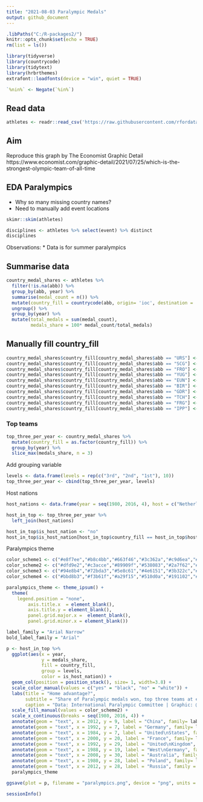 ```yaml
---
title: "2021-08-03 Paralympic Medals"
output: github_document
---
```


```r
.libPaths("C:/R-packages2/")
knitr::opts_chunk$set(echo = TRUE)
rm(list = ls())
```

```r
library(tidyverse)
library(countrycode)
library(tidytext)
library(hrbrthemes)
extrafont::loadfonts(device = "win", quiet = TRUE)

`%nin%` <- Negate(`%in%`)
```

## Read data 

```r
athletes <- readr::read_csv('https://raw.githubusercontent.com/rfordatascience/tidytuesday/master/data/2021/2021-08-03/athletes.csv')
```

## Aim

Reproduce this graph by The Economist Graphic Detail
https://www.economist.com/graphic-detail/2021/07/25/which-is-the-strongest-olympic-team-of-all-time

## EDA Paralympics

* Why so many missing country names? 
* Need to manually add event locations


```r
skimr::skim(athletes)
```

```r
disciplines <- athletes %>% select(event) %>% distinct
disciplines
```

Observations:
* Data is for summer paralympics

## Summarise data

```r
country_medal_shares <- athletes %>% 
  filter(!is.na(abb)) %>% 
  group_by(abb, year) %>% 
  summarise(medal_count = n()) %>% 
  mutate(country_fill = countrycode(abb, origin= 'ioc', destination = 'country.name')) %>% 
  ungroup() %>% 
  group_by(year) %>% 
  mutate(total_medals = sum(medal_count),
         medals_share = 100* medal_count/total_medals)

```
## Manually fill country_fill

```r
country_medal_shares$country_fill[country_medal_shares$abb == "URS"] <- "Soviet Union"
country_medal_shares$country_fill[country_medal_shares$abb == "SCG"] <- "Serbia and Montenegro"
country_medal_shares$country_fill[country_medal_shares$abb == "FRO"] <- "Faroe Islands"
country_medal_shares$country_fill[country_medal_shares$abb == "YUG"] <- "Yugoslavia"
country_medal_shares$country_fill[country_medal_shares$abb == "EUN"] <- "Unified Team"
country_medal_shares$country_fill[country_medal_shares$abb == "BIR"] <- "Burma"
country_medal_shares$country_fill[country_medal_shares$abb == "GDR"] <- "East Germany"
country_medal_shares$country_fill[country_medal_shares$abb == "TCH"] <- "Czechoslovakia"
country_medal_shares$country_fill[country_medal_shares$abb == "FRG"] <- "West Germany"
country_medal_shares$country_fill[country_medal_shares$abb == "IPP"] <- "Independent Paralympic Participants"
```


### Top teams



```r
top_three_per_year <- country_medal_shares %>% 
  mutate(country_fill = as.factor(country_fill)) %>% 
  group_by(year) %>% 
  slice_max(medals_share, n = 3)

```


Add grouping variable
```r
levels <- data.frame(levels = rep(c("3rd", "2nd", "1st"), 10))
top_three_per_year <- cbind(top_three_per_year, levels)
```


Host nations
```r
host_nations <- data.frame(year = seq(1980, 2016, 4), host = c("Netherlands", "United States", "South Korea", "Spain", "United States", "Australia", "Greece", "China", "United Kingdom", "Brazil"))

host_in_top <- top_three_per_year %>% 
  left_join(host_nations)

host_in_top$is_host_nation <- "no"
host_in_top$is_host_nation[host_in_top$country_fill == host_in_top$host] <- "yes"
```
Paralympics theme

```r
color_scheme1 <- c("#e8f7ee","#b8c4bb","#663f46","#3c362a","#c9d6ea","#fe5d26","#e85f5c","#004e64","#736ced")
color_scheme2 <- c("#dfd9e2","#c3acce","#89909f","#538083","#2a7f62","#82d173","#4c2c69","#42253b","#084b83")
color_scheme3 <- c("#94e8b4","#72bda3","#5e8c61","#4e6151","#3b322c","#e3170a","#f7b32b","#2d1e2f","#e0a890")
color_scheme4 <- c("#bbd8b3","#f3b61f","#a29f15","#510d0a","#191102","#424c55","#886f68","#3d2c2e","#9590a8")

paralympics_theme <- theme_ipsum() +
  theme(
    legend.position = "none",
        axis.title.x  = element_blank(),
        axis.title.y = element_blank(),
        panel.grid.major.x =  element_blank(),
        panel.grid.minor.x = element_blank())

label_family = "Arial Narrow"
bold_label_family = "Arial"

```



```r
p <- host_in_top %>%
  ggplot(aes(x = year, 
             y = medals_share,
             fill = country_fill, 
             group = levels,
             color = is_host_nation)) +
  geom_col(position = position_stack(), size= 1, width=3.8) + 
  scale_color_manual(values = c("yes" = "black", "no" = "white")) +
  labs(title = "Home advantage?",
       subtitle = "Share of Paralympic medals won, top three teams at each summer games, %           \U25A1  Host nation",
       caption = "Data: International Paralympic Committee | Graphic: @TannerFlorian") +
  scale_fill_manual(values = color_scheme2) + 
  scale_x_continuous(breaks = seq(1980, 2016, 4)) +
  annotate(geom = "text", x = 2012, y = 9, label = "China", family= label_family, color = "white") + 
  annotate(geom = "text", x = 1992, y = 7, label = "Germany", family= label_family, color = "white") + 
  annotate(geom = "text", x = 1984, y = 7, label = "United\nStates", family= label_family) +
  annotate(geom = "text", x = 2000, y = 20, label = "France", family= label_family) +
  annotate(geom = "text", x = 1992, y = 29, label = "United\nKingdom", family= label_family) +
  annotate(geom = "text", x = 1988, y = 19, label = "West\nGermany", family= label_family) +
  annotate(geom = "text", x = 2008, y = 30, label = "Australia", family= label_family) +
  annotate(geom = "text", x = 1980, y = 28, label = "Poland", family= label_family) +
  annotate(geom = "text", x = 2012, y = 28, label = "Russia", family = label_family, color = "white") + 
  paralympics_theme
```


```r
ggsave(plot = p, filename = "paralympics.png", device = "png", units = "in", width = 4, height = 2.25, scale = 2, type = "cairo")
```




```r
sessionInfo()
```


